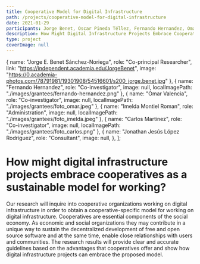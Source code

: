 ```yaml
---
title: Cooperative Model for Digital Infrastructure
path: /projects/cooperative-model-for-digital-infrastructure
date: 2021-01-29
participants: Jorge Benet, Oscar Pineda Téllez, Fernando Hernandez, Omar Valencia, and Imelda Montiel Roman
description: How Might Digital Infrastructure Projects Embrace Cooperatives As A Sustainable Model For Working?
type: project
coverImage: null
---
```


  {
    name: "Jorge E. Benet Sánchez-Noriega",
    role: "Co-principal Researcher",
    link: "https://independent.academia.edu/JorgeBenet",
    image:
      "https://0.academia-photos.com/78791981/19301908/54516601/s200_jorge.benet.jpg"
  },
  {
    name: "Fernando Hernandez",
    role: "Co-investigator",
    image: null,
    localImagePath: "./images/grantees/fernando-hernandez.png"
  },
  {
    name: "Omar Valencia",
    role: "Co-investigator",
    image: null,
    localImagePath: "./images/grantees/foto_omar.jpeg"
  },
  {
    name: "Imelda Montiel Roman",
    role: "Administration",
    image: null,
    localImagePath: "./images/grantees/foto_imelda.jpeg"
  },
  {
    name: "Carlos Martinez",
    role: "Co-investigator",
    image: null,
    localImagePath: "./images/grantees/foto_carlos.png"
  },
  {
    name: "Jonathan Jesús López Rodríguez",
    role: "Consultant",
    image: null,
  },
];

# How might digital infrastructure projects embrace cooperatives as a sustainable model for working?

Our research will inquire into cooperative organizations working on digital infrastructure in order to obtain a cooperative-specific model for working on digital infrastructure. Cooperatives are essential components of the social economy. As economic and social organizations they may contribute in a unique way to sustain the decentralized development of free and open source software and at the same time, enable close relationships with users and communities. The research results will provide clear and accurate guidelines based on the advantages that cooperatives offer and show how digital infrastructure projects can embrace the proposed model.
